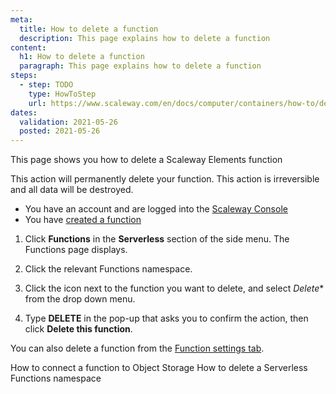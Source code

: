 ```yaml
---
meta:
  title: How to delete a function
  description: This page explains how to delete a function
content:
  h1: How to delete a function
  paragraph: This page explains how to delete a function
steps:
  - step: TODO
    type: HowToStep
    url: https://www.scaleway.com/en/docs/computer/containers/how-to/delete-a-function
dates:
  validation: 2021-05-26
  posted: 2021-05-26
---
```


This page shows you how to delete a Scaleway Elements function

<Message type="important">
  This action will permanently delete your function. This action is irreversible and all data will be destroyed.
</Message>

<Message type="requirement">

  - You have an account and are logged into the [Scaleway Console](https://console.scaleway.com)
  - You have [created a function](/compute/functions/how-to/create-a-function/)

</Message>

1. Click **Functions** in the **Serverless** section of the side menu. The Functions page displays.

2. Click the relevant Functions namespace.

2. Click the <Icon name="more" /> icon next to the function you want to delete, and select *Delete** from the drop down menu. 

3. Type **DELETE** in the pop-up that asks you to confirm the action, then click **Delete this function**.

<Message type="tip">

  You can also delete a function from the [Function settings tab](/compute/functions/how-to/modify-function-privacy/).

</Message>

<Navigation>
  <PreviousButton to="/compute/functions/how-to/connect-function-to-object-storage/">How to connect a function to Object Storage</PreviousButton>
  <NextButton to="/compute/functions/how-to/delete-a-functions-namespace/">How to delete a Serverless Functions namespace</NextButton>
</Navigation>
